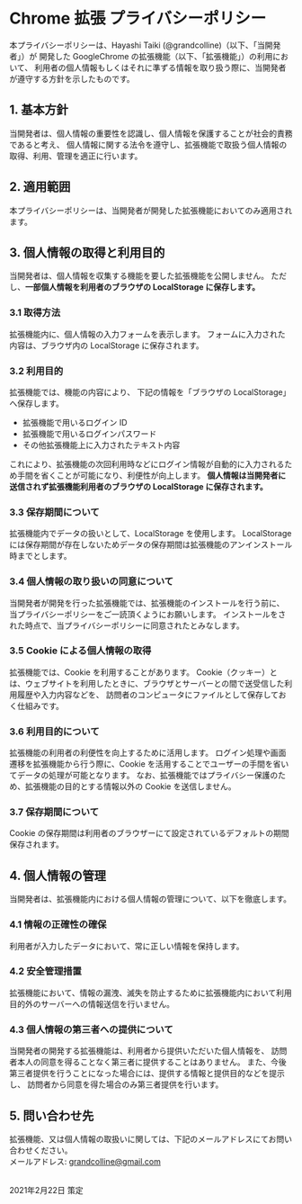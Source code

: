 
<Layout>

# Chrome 拡張 プライバシーポリシー

本プライバシーポリシーは、Hayashi Taiki (@grandcolline)（以下、「当開発者」）が
開発した GoogleChrome の拡張機能（以下、「拡張機能」）の利用において、
利用者の個人情報もしくはそれに準ずる情報を取り扱う際に、当開発者が遵守する方針を示したものです。

## 1. 基本方針

当開発者は、個人情報の重要性を認識し、個人情報を保護することが社会的責務であると考え、
個人情報に関する法令を遵守し、拡張機能で取扱う個人情報の取得、利用、管理を適正に行います。

## 2. 適用範囲

本プライバシーポリシーは、当開発者が開発した拡張機能においてのみ適用されます。

## 3. 個人情報の取得と利用目的

当開発者は、個人情報を収集する機能を要した拡張機能を公開しません。
ただし、**一部個人情報を利用者のブラウザの LocalStorage に保存します。**

### 3.1 取得方法

拡張機能内に、個人情報の入力フォームを表示します。
フォームに入力された内容は、ブラウザ内の LocalStorage に保存されます。

### 3.2 利用目的

拡張機能では、機能の内容により、
下記の情報を「ブラウザの LocalStorage」へ保存します。

- 拡張機能で用いるログイン ID
- 拡張機能で用いるログインパスワード
- その他拡張機能上に入力されたテキスト内容

これにより、拡張機能の次回利用時などにログイン情報が自動的に入力されるため手間を省くことが可能になり、利便性が向上します。
**個人情報は当開発者に送信されず拡張機能利用者のブラウザの LocalStorage に保存されます。**

### 3.3 保存期間について

拡張機能内でデータの扱いとして、LocalStorage を使用します。
LocalStorage には保存期間が存在しないためデータの保存期間は拡張機能のアンインストール時までとします。

### 3.4 個人情報の取り扱いの同意について

当開発者が開発を行った拡張機能では、拡張機能のインストールを行う前に、
当プライバシーポリシーをご一読頂くようにお願いします。
インストールをされた時点で、当プライバシーポリシーに同意されたとみなします。

### 3.5 Cookie による個人情報の取得

拡張機能では、Cookie を利用することがあります。
Cookie（クッキー）とは、ウェブサイトを利用したときに、ブラウザとサーバーとの間で送受信した利用履歴や入力内容などを、
訪問者のコンピュータにファイルとして保存しておく仕組みです。

### 3.6 利用目的について

拡張機能の利用者の利便性を向上するために活用します。
ログイン処理や画面遷移を拡張機能から行う際に、Cookie を活用することでユーザーの手間を省いてデータの処理が可能となります。
なお、拡張機能ではプライバシー保護のため、拡張機能の目的とする情報以外の Cookie を送信しません。

### 3.7 保存期間について

Cookie の保存期間は利用者のブラウザーにて設定されているデフォルトの期間保存されます。

## 4. 個人情報の管理

当開発者は、拡張機能内における個人情報の管理について、以下を徹底します。

### 4.1 情報の正確性の確保

利用者が入力したデータにおいて、常に正しい情報を保持します。

### 4.2 安全管理措置

拡張機能において、情報の漏洩、滅失を防止するために拡張機能内において利用目的外のサーバーへの情報送信を行いません。

### 4.3 個人情報の第三者への提供について

当開発者の開発する拡張機能は、利用者から提供いただいた個人情報を、
訪問者本人の同意を得ることなく第三者に提供することはありません。
また、今後第三者提供を行うことになった場合には、提供する情報と提供目的などを提示し、
訪問者から同意を得た場合のみ第三者提供を行います。

## 5. 問い合わせ先

拡張機能、又は個人情報の取扱いに関しては、下記のメールアドレスにてお問い合わせください。<br/>
メールアドレス: grandcolline@gmail.com

<br />
2021年2月22日 策定

</Layout>
